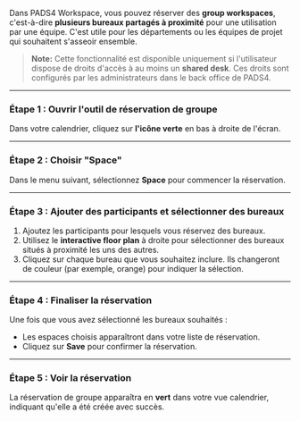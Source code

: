 Dans PADS4 Workspace, vous pouvez réserver des **group workspaces**, c'est-à-dire **plusieurs bureaux partagés à proximité** pour une utilisation par une équipe. C'est utile pour les départements ou les équipes de projet qui souhaitent s'asseoir ensemble.

> **Note:** Cette fonctionnalité est disponible uniquement si l'utilisateur dispose de droits d'accès à au moins un **shared desk**. Ces droits sont configurés par les administrateurs dans le back office de PADS4.

***

### **Étape 1 : Ouvrir l'outil de réservation de groupe**

Dans votre calendrier, cliquez sur **l'icône verte** en bas à droite de l'écran.

***

### **Étape 2 : Choisir "Space"**

Dans le menu suivant, sélectionnez **Space** pour commencer la réservation.

***

### **Étape 3 : Ajouter des participants et sélectionner des bureaux**

1. Ajoutez les participants pour lesquels vous réservez des bureaux.
2. Utilisez le **interactive floor plan** à droite pour sélectionner des bureaux situés à proximité les uns des autres.
3. Cliquez sur chaque bureau que vous souhaitez inclure. Ils changeront de couleur (par exemple, orange) pour indiquer la sélection.

***

### **Étape 4 : Finaliser la réservation**

Une fois que vous avez sélectionné les bureaux souhaités :

* Les espaces choisis apparaîtront dans votre liste de réservation.
* Cliquez sur **Save** pour confirmer la réservation.

***

### **Étape 5 : Voir la réservation**

La réservation de groupe apparaîtra en **vert** dans votre vue calendrier, indiquant qu'elle a été créée avec succès.
